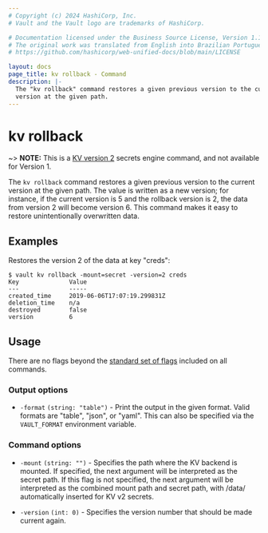 ```yaml
---
# Copyright (c) 2024 HashiCorp, Inc.
# Vault and the Vault logo are trademarks of HashiCorp.

# Documentation licensed under the Business Source License, Version 1.1.
# The original work was translated from English into Brazilian Portuguese.
# https://github.com/hashicorp/web-unified-docs/blob/main/LICENSE

layout: docs
page_title: kv rollback - Command
description: |-
  The "kv rollback" command restores a given previous version to the current
  version at the given path.
---
```


# kv rollback

~> **NOTE:** This is a [KV version 2](/vault/docs/secrets/kv/kv-v2) secrets
engine command, and not available for Version 1.

The `kv rollback` command restores a given previous version to the current
version at the given path. The value is written as a new version; for instance,
if the current version is 5 and the rollback version is 2, the data from version
2 will become version 6. This command makes it easy to restore unintentionally
overwritten data.

## Examples

Restores the version 2 of the data at key "creds":

```shell-session
$ vault kv rollback -mount=secret -version=2 creds
Key              Value
---              -----
created_time     2019-06-06T17:07:19.299831Z
deletion_time    n/a
destroyed        false
version          6
```

## Usage

There are no flags beyond the [standard set of flags](/vault/docs/commands)
included on all commands.

### Output options

- `-format` `(string: "table")` - Print the output in the given format. Valid
  formats are "table", "json", or "yaml". This can also be specified via the
  `VAULT_FORMAT` environment variable.

### Command options

- `-mount` `(string: "")` - Specifies the path where the KV backend is mounted.
  If specified, the next argument will be interpreted as the secret path. If
  this flag is not specified, the next argument will be interpreted as the
  combined mount path and secret path, with /data/ automatically inserted for
  KV v2 secrets.

- `-version` `(int: 0)` - Specifies the version number that should be made
  current again.
